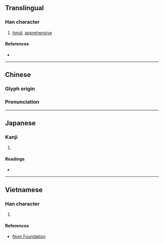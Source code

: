 {{character info/new}}
==Translingual==

===Han character===
{{Han char|rn=61|rad=心|as=09|sn=12|four=|canj=PMBK|ids=⿰忄耎}}

# [[timid]], [[apprehensive]]

====References====
* {{Han ref|kx=0395.200|dkj=10951|dj=0733.040|hdz=42327.040|uh=611E|ud=24862}}

----

==Chinese==
{{zh-forms}}

===Glyph origin===
{{Han etym}}

===Pronunciation===
{{zh-pron
|m=nuò
|c=no6
|mc=y
|oc=y
|ma=
|cat=a
}}

----

==Japanese==

===Kanji===
{{ja-kanji|grade=|rs=心09}}

# {{defn|lang=ja|sort=心09}}

====Readings====
* {{ja-readings|on=[[ぜん]] (zen), [[ねん]] (nen), [[た]] (ta), [[な]] (na)|kun=[[よわい]] (yowai), [[おそれる]] (osoreru)}}

----

==Vietnamese==

===Han character===
{{vi-readings|rs=心09|hanviet=nhoài}}

# {{defn|lang=vi|sort=心09}}

====References====
* [http://nomfoundation.org/common/nom_details.php?codepoint=611e Nom Foundation]